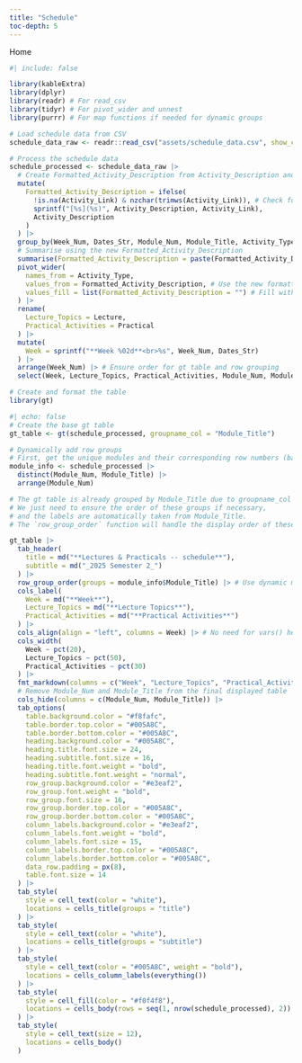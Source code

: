 ```yaml
---
title: "Schedule"
toc-depth: 5
---
```


Home

:::{.column-page}
```r
#| include: false

library(kableExtra)
library(dplyr)
library(readr) # For read_csv
library(tidyr) # For pivot_wider and unnest
library(purrr) # For map functions if needed for dynamic groups

# Load schedule data from CSV
schedule_data_raw <- readr::read_csv("assets/schedule_data.csv", show_col_types = FALSE)

# Process the schedule data
schedule_processed <- schedule_data_raw |>
  # Create Formatted_Activity_Description from Activity_Description and Activity_Link
  mutate(
    Formatted_Activity_Description = ifelse(
      !is.na(Activity_Link) & nzchar(trimws(Activity_Link)), # Check for non-empty, non-NA link
      sprintf("[%s](%s)", Activity_Description, Activity_Link),
      Activity_Description
    )
  ) |>
  group_by(Week_Num, Dates_Str, Module_Num, Module_Title, Activity_Type) |>
  # Summarise using the new Formatted_Activity_Description
  summarise(Formatted_Activity_Description = paste(Formatted_Activity_Description, collapse = "<br>"), .groups = "drop") |>
  pivot_wider(
    names_from = Activity_Type,
    values_from = Formatted_Activity_Description, # Use the new formatted column
    values_fill = list(Formatted_Activity_Description = "") # Fill with the new formatted column
  ) |>
  rename(
    Lecture_Topics = Lecture,
    Practical_Activities = Practical
  ) |>
  mutate(
    Week = sprintf("**Week %02d**<br>%s", Week_Num, Dates_Str)
  ) |>
  arrange(Week_Num) |> # Ensure order for gt table and row grouping
  select(Week, Lecture_Topics, Practical_Activities, Module_Num, Module_Title) # Keep module info for grouping

# Create and format the table
library(gt)

```

```r
#| echo: false
# Create the base gt table
gt_table <- gt(schedule_processed, groupname_col = "Module_Title")

# Dynamically add row groups
# First, get the unique modules and their corresponding row numbers (based on Week_Num)
module_info <- schedule_processed |>
  distinct(Module_Num, Module_Title) |>
  arrange(Module_Num)

# The gt table is already grouped by Module_Title due to groupname_col = "Module_Title"
# We just need to ensure the order of these groups if necessary,
# and the labels are automatically taken from Module_Title.
# The `row_group_order` function will handle the display order of these groups.

gt_table |>
  tab_header(
    title = md("**Lectures & Practicals -- schedule**"),
    subtitle = md("_2025 Semester 2_")
  ) |>
  row_group_order(groups = module_info$Module_Title) |> # Use dynamic module titles for order
  cols_label(
    Week = md("**Week**"),
    Lecture_Topics = md("**Lecture Topics**"),
    Practical_Activities = md("**Practical Activities**")
  ) |>
  cols_align(align = "left", columns = Week) |> # No need for vars() here
  cols_width(
    Week ~ pct(20),
    Lecture_Topics ~ pct(50),
    Practical_Activities ~ pct(30)
  ) |>
  fmt_markdown(columns = c("Week", "Lecture_Topics", "Practical_Activities")) |>
  # Remove Module_Num and Module_Title from the final displayed table
  cols_hide(columns = c(Module_Num, Module_Title)) |>
  tab_options(
    table.background.color = "#f8fafc",
    table.border.top.color = "#005A8C",
    table.border.bottom.color = "#005A8C",
    heading.background.color = "#005A8C",
    heading.title.font.size = 24,
    heading.subtitle.font.size = 16,
    heading.title.font.weight = "bold",
    heading.subtitle.font.weight = "normal",
    row_group.background.color = "#e3eaf2",
    row_group.font.weight = "bold",
    row_group.font.size = 16,
    row_group.border.top.color = "#005A8C",
    row_group.border.bottom.color = "#005A8C",
    column_labels.background.color = "#e3eaf2",
    column_labels.font.weight = "bold",
    column_labels.font.size = 15,
    column_labels.border.top.color = "#005A8C",
    column_labels.border.bottom.color = "#005A8C",
    data_row.padding = px(8),
    table.font.size = 14
  ) |>
  tab_style(
    style = cell_text(color = "white"),
    locations = cells_title(groups = "title")
  ) |>
  tab_style(
    style = cell_text(color = "white"),
    locations = cells_title(groups = "subtitle")
  ) |>
  tab_style(
    style = cell_text(color = "#005A8C", weight = "bold"),
    locations = cells_column_labels(everything())
  ) |>
  tab_style(
    style = cell_fill(color = "#f0f4f8"),
    locations = cells_body(rows = seq(1, nrow(schedule_processed), 2))
  ) |>
  tab_style(
    style = cell_text(size = 12),
    locations = cells_body()
  )

```


:::

